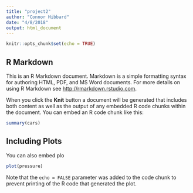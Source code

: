 ```yaml
---
title: "project2"
author: "Connor Hibbard"
date: "4/8/2018"
output: html_document
---
```


```r
knitr::opts_chunk$set(echo = TRUE)
```

## R Markdown

This is an R Markdown document. Markdown is a simple formatting syntax for authoring HTML, PDF, and MS Word documents. For more details on using R Markdown see <http://rmarkdown.rstudio.com>.

When you click the **Knit** button a document will be generated that includes both content as well as the output of any embedded R code chunks within the document. You can embed an R code chunk like this:

```r
summary(cars)
```

## Including Plots

You can also embed plo
```r
plot(pressure)
```

Note that the `echo = FALSE` parameter was added to the code chunk to prevent printing of the R code that generated the plot.
